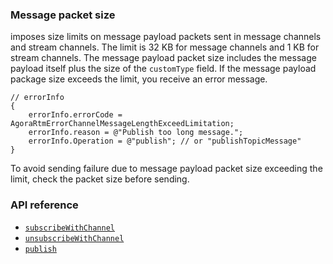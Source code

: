 <PlatformWrapper platform="ios, macos">

### Message packet size

<Vg k="MESS_SDK" /> imposes size limits on message payload packets sent in message channels and stream channels. The limit is 32 KB for message channels and 1 KB for stream channels. The message payload packet size includes the message payload itself plus the size of the `customType` field. If the message payload package size exceeds the limit, you receive an error message.

```objc
// errorInfo
{
    errorInfo.errorCode = AgoraRtmErrorChannelMessageLengthExceedLimitation;
    errorInfo.reason = @"Publish too long message.";
    errorInfo.Operation = @"publish"; // or "publishTopicMessage"
}
```

To avoid sending failure due to message payload packet size exceeding the limit, check the packet size before sending.

### API reference

- [`subscribeWithChannel`](../reference/api#channelsubscribepropsag_platform)
- [`unsubscribeWithChannel`](../reference/api#channelunsubscribepropsag_platform)
- [`publish`](../reference/api#messagepublishpropsag_platform)

</PlatformWrapper>
